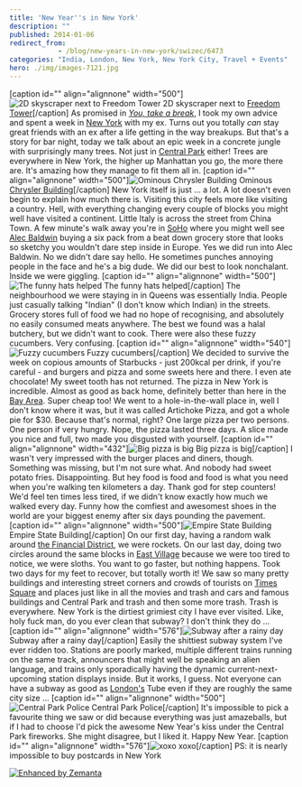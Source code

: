 ```yaml
---
title: 'New Year''s in New York'
description: ""
published: 2014-01-06
redirect_from: 
            - /blog/new-years-in-new-york/swizec/6473
categories: "India, London, New York, New York City, Travel + Events"
hero: ./img/images-7121.jpg
---
```


\[caption id="" align="alignnone" width="500"]![2D skyscraper next to Freedom Tower](./img/images-7121.jpg "2D skyscraper next to Freedom Tower") 2D skyscraper next to [Freedom Tower](<http://maps.google.com/maps?ll=40.713,-74.0135&spn=0.01,0.01&q=40.713,-74.0135 (One%20World%20Trade%20Center)&t=h> "One World Trade Center")\[/caption] As promised in _[You, take a break](http://swizec.com/blog/you-take-a-break/swizec/6464 "You, take a break")_, I took my own advice and spent a week in [New York](<http://maps.google.com/maps?ll=40.6641666667,-73.9386111111&spn=0.1,0.1&q=40.6641666667,-73.9386111111 (New%20York%20City)&t=h> "New York City") with my ex. Turns out you totally _can_ stay great friends with an ex after a life getting in the way breakups. But that's a story for bar night, today we talk about an epic week in a concrete jungle with surprisingly many trees. Not just in [Central Park](<http://maps.google.com/maps?ll=40.7833333333,-73.9666666667&spn=0.1,0.1&q=40.7833333333,-73.9666666667 (Central%20Park)&t=h> "Central Park") either! Trees are everywhere in New York, the higher up Manhattan you go, the more there are. It's amazing how they manage to fit them all in. \[caption id="" align="alignnone" width="500"]![Ominous Chrysler Building](./img/images-7129.jpg "Ominous Chrysler Building") Ominous [Chrysler Building](<http://maps.google.com/maps?ll=40.7517,-73.9753&spn=0.01,0.01&q=40.7517,-73.9753 (Chrysler%20Building)&t=h> "Chrysler Building")\[/caption] New York itself is just ... a lot. A lot doesn't even begin to explain how much there is. Visiting this city feels more like visiting a country. Hell, with everything changing every couple of blocks you might well have visited a continent. Little Italy is across the street from China Town. A few minute's walk away you're in [SoHo](<http://maps.google.com/maps?ll=43.0,-75.0&spn=3.0,3.0&q=43.0,-75.0 (New%20York)&t=h> "New York") where you might well see [Alec Baldwin](http://en.wikipedia.org/wiki/Alec_Baldwin "Alec Baldwin") buying a six pack from a beat down grocery store that looks so sketchy you wouldn't dare step inside in Europe. Yes we did run into Alec Baldwin. No we didn't dare say hello. He sometimes punches annoying people in the face and he's a big dude. We did our best to look nonchalant. Inside we were giggling. \[caption id="" align="alignnone" width="500"]![The funny hats helped](./img/images-7122.jpg "The funny hats helped") The funny hats helped\[/caption] The neighbourhood we were staying in in Queens was essentially India. People just casually talking "Indian" (I don't know which Indian) in the streets. Grocery stores full of food we had no hope of recognising, and absolutely no easily consumed meats anywhere. The best we found was a halal butchery, but we didn't want to cook. There were also these fuzzy cucumbers. Very confusing. \[caption id="" align="alignnone" width="540"]![Fuzzy cucumbers](./img/images-7123.jpg "Fuzzy cucumbers") Fuzzy cucumbers\[/caption] We decided to survive the week on copious amounts of Starbucks - just 200kcal per drink, if you're careful - and burgers and pizza and some sweets here and there. I even ate chocolate! My sweet tooth has not returned. The pizza in New York is incredible. Almost as good as back home, definitely better than here in the [Bay Area](<http://maps.google.com/maps?ll=37.75,-122.283333333&spn=0.1,0.1&q=37.75,-122.283333333 (San%20Francisco%20Bay%20Area)&t=h> "San Francisco Bay Area"). Super cheap too! We went to a hole-in-the-wall place in, well I don't know where it was, but it was called Artichoke Pizza, and got a whole pie for $30. Because that's normal, right? One large pizza per two persons. One person if very hungry. Nope, the pizza lasted three days. A slice made you nice and full, two made you disgusted with yourself. \[caption id="" align="alignnone" width="432"]![Big pizza is big](./img/images-7124.jpg "Big pizza is big") Big pizza is big\[/caption] I wasn't very impressed with the burger places and diners, though. Something was missing, but I'm not sure what. And nobody had sweet potato fries. Disappointing. But hey food is food and food is what you need when you're walking ten kilometers a day. Thank god for step counters! We'd feel ten times less tired, if we didn't know exactly how much we walked every day. Funny how the comfiest and awesomest shoes in the world are your biggest enemy after six days pounding the pavement. \[caption id="" align="alignnone" width="500"]![Empire State Building](./img/images-7125.jpg "Empire State Building") Empire State Building\[/caption] On our first day, having a random walk around [the Financial District](<http://maps.google.com/maps?ll=40.707499,-74.011153&spn=0.01,0.01&q=40.707499,-74.011153 (Financial%20District%2C%20Manhattan)&t=h> "Financial District, Manhattan"), we were rockets. On our last day, doing two circles around the same blocks in [East Village](<http://maps.google.com/maps?ll=40.7275,-73.9858333333&spn=0.1,0.1&q=40.7275,-73.9858333333 (East%20Village%2C%20Manhattan)&t=h> "East Village, Manhattan") because we were too tired to notice, we were sloths. You want to go faster, but nothing happens. Took two days for my feet to recover, but totally worth it! We saw so many pretty buildings and interesting street corners and crowds of tourists on [Times Square](<http://maps.google.com/maps?ll=40.75773,-73.985708&spn=1.0,1.0&q=40.75773,-73.985708 (Times%20Square)&t=h> "Times Square") and places just like in all the movies and trash and cars and famous buildings and Central Park and trash and then some more trash. Trash is everywhere. New York is the dirtiest grimiest city I have ever visited. Like, holy fuck man, do you ever clean that subway? I don't think they do ... \[caption id="" align="alignnone" width="576"]![Subway after a rainy day](./img/images-7126.jpg "Subway after a rainy day") Subway after a rainy day\[/caption] Easily the shittiest subway system I've ever ridden too. Stations are poorly marked, multiple different trains running on the same track, announcers that might well be speaking an alien language, and trains only sporadically having the dynamic current-next-upcoming station displays inside. But it works, I guess. Not everyone can have a subway as good as [London's](<http://maps.google.com/maps?ll=51.5072222222,-0.1275&spn=0.1,0.1&q=51.5072222222,-0.1275 (London)&t=h> "London") Tube even if they are roughly the same city size ... \[caption id="" align="alignnone" width="500"]![Central Park Police](./img/images-7127.jpg "Central Park Police") Central Park Police\[/caption] It's impossible to pick a favourite thing we saw or did because everything was just amazeballs, but if I had to choose I'd pick the awesome New Year's kiss under the Central Park fireworks. She might disagree, but I liked it. Happy New Year. \[caption id="" align="alignnone" width="576"]![xoxo](./img/images-7130.jpg "xoxo") xoxo\[/caption] PS: it is nearly impossible to buy postcards in New York

[![Enhanced by Zemanta](http://img.zemanta.com/zemified_e.png?x-id=03fbef4d-de15-42fc-a080-8dd7e6acbb31)](http://www.zemanta.com/?px "Enhanced by Zemanta")
